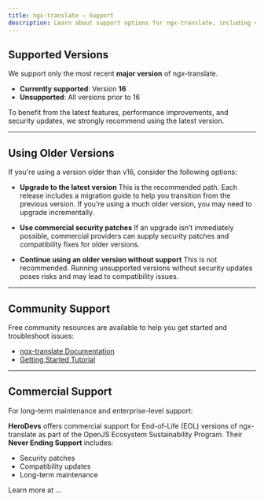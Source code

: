 ```yaml
---
title: ngx-translate — Support
description: Learn about support options for ngx-translate, including version lifecycle, community resources, and commercial services.
---
```


## Supported Versions

We support only the most recent **major version** of ngx-translate.

- **Currently supported**: Version **16**
- **Unsupported**: All versions prior to 16

To benefit from the latest features, performance improvements, and security updates, we strongly recommend using the latest version.

---

## Using Older Versions

If you're using a version older than v16, consider the following options:

- **Upgrade to the latest version**
This is the recommended path. Each release includes a migration guide to help you transition from the previous version. If you're using a much older version, you may need to upgrade incrementally.

- **Use commercial security patches**
If an upgrade isn’t immediately possible, commercial providers can supply security patches and compatibility fixes for older versions.

- **Continue using an older version without support**
This is not recommended. Running unsupported versions without security updates poses risks and may lead to compatibility issues.

---

## Community Support

Free community resources are available to help you get started and troubleshoot issues:

- [ngx-translate Documentation](/)
- [Getting Started Tutorial](https://www.codeandweb.com/babeledit/tutorials/how-to-translate-your-angular-app-with-ngx-translate)

---

## Commercial Support

For long-term maintenance and enterprise-level support:

**HeroDevs** offers commercial support for End-of-Life (EOL) versions of ngx-translate
as part of the OpenJS Ecosystem Sustainability Program. Their **Never Ending Support** includes:

- Security patches
- Compatibility updates
- Long-term maintenance

Learn more at ...



